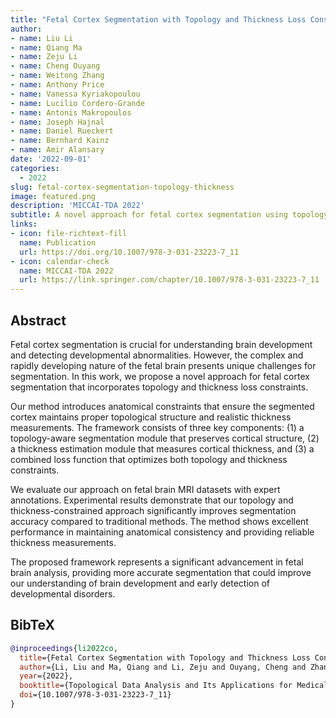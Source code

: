 ```yaml
---
title: "Fetal Cortex Segmentation with Topology and Thickness Loss Constraints"
author: 
- name: Liu Li
- name: Qiang Ma
- name: Zeju Li
- name: Cheng Ouyang
- name: Weitong Zhang
- name: Anthony Price
- name: Vanessa Kyriakopoulou
- name: Lucilio Cordero-Grande
- name: Antonis Makropoulos
- name: Joseph Hajnal
- name: Daniel Rueckert
- name: Bernhard Kainz
- name: Amir Alansary
date: '2022-09-01'
categories:
  - 2022
slug: fetal-cortex-segmentation-topology-thickness
image: featured.png
description: 'MICCAI-TDA 2022'
subtitle: A novel approach for fetal cortex segmentation using topology and thickness loss constraints.
links:
- icon: file-richtext-fill
  name: Publication
  url: https://doi.org/10.1007/978-3-031-23223-7_11
- icon: calendar-check
  name: MICCAI-TDA 2022
  url: https://link.springer.com/chapter/10.1007/978-3-031-23223-7_11
---
```


## Abstract

Fetal cortex segmentation is crucial for understanding brain development and detecting developmental abnormalities. However, the complex and rapidly developing nature of the fetal brain presents unique challenges for segmentation. In this work, we propose a novel approach for fetal cortex segmentation that incorporates topology and thickness loss constraints.

Our method introduces anatomical constraints that ensure the segmented cortex maintains proper topological structure and realistic thickness measurements. The framework consists of three key components: (1) a topology-aware segmentation module that preserves cortical structure, (2) a thickness estimation module that measures cortical thickness, and (3) a combined loss function that optimizes both topology and thickness constraints.

We evaluate our approach on fetal brain MRI datasets with expert annotations. Experimental results demonstrate that our topology and thickness-constrained approach significantly improves segmentation accuracy compared to traditional methods. The method shows excellent performance in maintaining anatomical consistency and providing reliable thickness measurements.

The proposed framework represents a significant advancement in fetal brain analysis, providing more accurate segmentation that could improve our understanding of brain development and early detection of developmental disorders.

## BibTeX

```bibtex
@inproceedings{li2022co,
  title={Fetal Cortex Segmentation with Topology and Thickness Loss Constraints},
  author={Li, Liu and Ma, Qiang and Li, Zeju and Ouyang, Cheng and Zhang, Weitong and Price, Anthony and Kyriakopoulou, Vanessa and Cordero-Grande, Lucilio and Makropoulos, Antonis and Hajnal, Joseph and Rueckert, Daniel and Kainz, Bernhard and Alansary, Amir},
  year={2022},
  booktitle={Topological Data Analysis and Its Applications for Medical Data (miccai-tda 2022)},
  doi={10.1007/978-3-031-23223-7_11}
}
``` 